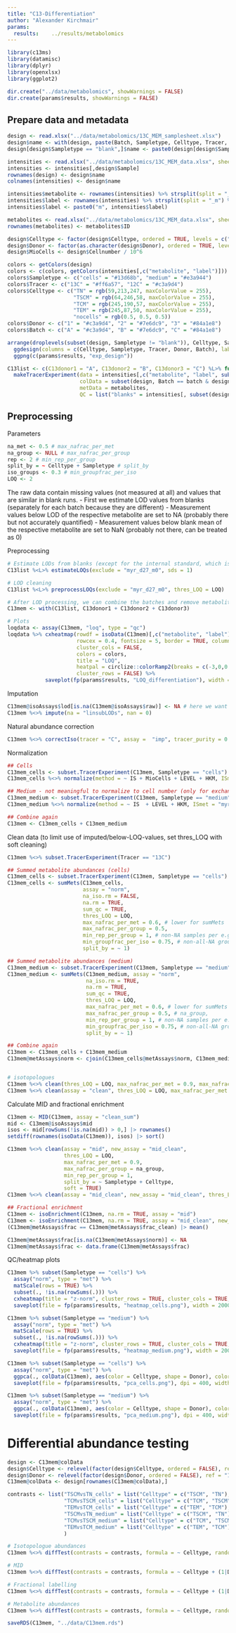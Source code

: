```yaml
---
title: "C13-Differentiation"
author: "Alexander Kirchmair"
params:
  results:    ../results/metabolomics
---
```


```r

library(c13ms)
library(datamisc)
library(dplyr)
library(openxlsx)
library(ggplot2)

dir.create("../data/metabolomics", showWarnings = FALSE)
dir.create(params$results, showWarnings = FALSE)

```


## Prepare data and metadata
```r
design <- read.xlsx("../data/metabolomics/13C_MEM_samplesheet.xlsx")
design$name <- with(design, paste(Batch, Sampletype, Celltype, Tracer, sep = "_"))
design[design$Sampletype == "blank",]$name <- paste0(design[design$Sampletype == "blank",]$name, "_", 1:3)

intensities <- read.xlsx("../data/metabolomics/13C_MEM_data.xlsx", sheet = "intensities", rowNames = TRUE)
intensities <- intensities[,design$Sample]
rownames(design) <- design$name
colnames(intensities) <- design$name

intensities$metabolite <- rownames(intensities) %>% strsplit(split = "_m") %>% sapply(FUN = "[", 1)
intensities$label <- rownames(intensities) %>% strsplit(split = "_m") %>% sapply(FUN = "[", 2)
intensities$label <- paste0("m", intensities$label)

metabolites <- read.xlsx("../data/metabolomics/13C_MEM_data.xlsx", sheet = "metabolites")
rownames(metabolites) <- metabolites$ID

design$Celltype <- factor(design$Celltype, ordered = TRUE, levels = c("TN", "TSCM", "TCM", "TEM"))
design$Donor <- factor(as.character(design$Donor), ordered = TRUE, levels = c("1", "2", "3"))
design$MioCells <- design$Cellnumber / 10^6

colors <- getColors(design)
colors <- c(colors, getColors(intensities[,c("metabolite", "label")]))
colors$Sampletype <- c("cells" = "#13d68b", "medium" = "#e3a944")
colors$Tracer <- c("13C" = "#ff6a57", "12C" = "#c3a9d4")
colors$Celltype <- c("TN" = rgb(59,213,247, maxColorValue = 255),
                     "TSCM" = rgb(64,246,58, maxColorValue = 255),
                     "TCM" = rgb(245,190,57, maxColorValue = 255),
                     "TEM" = rgb(245,87,50, maxColorValue = 255), 
                     "nocells" = rgb(0.5, 0.5, 0.5))
colors$Donor <- c("1" = "#c3a9d4", "2" = "#7e6dc9", "3" = "#84a1e8")
colors$Batch <- c("A" = "#c3a9d4", "B" = "#7e6dc9", "C" = "#84a1e8")

arrange(droplevels(subset(design, Sampletype != "blank")), Celltype, Sampletype, Donor) %>%
  ggdesign(columns = c(Celltype, Sampletype, Tracer, Donor, Batch), label = TRUE, colors = colors) %>%
  ggpng(c(params$results, "exp_design"))

C13list <- c(C13donor1 = "A", C13donor2 = "B", C13donor3 = "C") %L>% function(batch){
  makeTracerExperiment(data = intensities[,c("metabolite", "label", subset(design, Batch == batch & Sampletype != "blank")$name)],
                       colData = subset(design, Batch == batch & design$Sampletype != "blank"),
                       metData = metabolites,
                       QC = list("blanks" = intensities[, subset(design, Batch == batch & Sampletype == "blank")$name])) }

```


## Preprocessing

Parameters
```r
na_met <- 0.5 # max_nafrac_per_met
na_group <- NULL # max_nafrac_per_group
rep <- 2 # min_rep_per_group
split_by = ~ Celltype + Sampletype # split_by
iso_groups <- 0.3 # min_groupfrac_per_iso
LOQ <- 2
```

The raw data contain missing values (not measured at all) and values that are similar in blank runs.
- First we estimate LOD values from blanks (separately for each batch because they are different)
- Measurement values below LOD of the respective metabolite are set to NA (probably there but not accurately quantified)
- Measurement values below blank mean of the respective metabolite are set to NaN (probably not there, can be treated as 0)

Preprocessing
```r

# Estimate LODs from blanks (except for the internal standard, which is also present in blanks)
C13list %<L>% estimateLOQs(exclude = "myr_d27_m0", sds = 1)

# LOD cleaning
C13list %<L>% preprocessLOQs(exclude = "myr_d27_m0", thres_LOQ = LOQ)

# After LOD processing, we can combine the batches and remove metabolites with too many NA/NaN values.
C13mem <- with(C13list, C13donor1 + C13donor2 + C13donor3)

# Plots
loqdata <- assay(C13mem, "loq", type = "qc")
loqdata %>% cxheatmap(rowdf = isoData(C13mem)[,c("metabolite", "label")],
                      rowcex = 0.4, fontsize = 5, border = TRUE, column_split = C13mem$Sampletype,
                      cluster_cols = FALSE,
                      colors = colors,
                      title = "LOQ",
                      heatpal = circlize::colorRamp2(breaks = c(-3,0,0.01,1,30), colors = c("red4", "orangered3","dodgerblue", "white", "limegreen")),
                      cluster_rows = FALSE) %>%
            saveplot(fp(params$results, "LOQ_differentiation"), width = 1500, height = 8000)

```


Imputation
```r

C13mem@isoAssays$lod[is.na(C13mem@isoAssays$raw)] <- NA # here we want to keep the original NAs (i.e., what was not below LOD/LOQ, but definitely missing)
C13mem %<>% impute(na = "linsubLODs", nan = 0)

```


Natural abundance correction
```r

C13mem %<>% correctIso(tracer = "C", assay =  "imp", tracer_purity = 0.99, mode = "negative", tol_error = 0.1, highres = TRUE)

```


Normalization
```r

## Cells
C13mem_cells <- subset.TracerExperiment(C13mem, Sampletype == "cells")
C13mem_cells %<>% normalize(method = ~ IS + MioCells + LEVEL + HKM, ISmet = "myr_d27_m0", assay = "corr", na.rm = TRUE)

## Medium - not meaningful to normalize to cell number (only for exchanges)
C13mem_medium <- subset.TracerExperiment(C13mem, Sampletype == "medium")
C13mem_medium %<>% normalize(method = ~ IS  + LEVEL + HKM, ISmet = "myr_d27_m0", assay = "corr")

## Combine again
C13mem <- C13mem_cells + C13mem_medium


```


Clean data (to limit use of imputed/below-LOQ-values, set thres_LOQ with soft cleaning)
```r
C13mem %<>% subset.TracerExperiment(Tracer == "13C")

## Summed metabolite abundances (cells)
C13mem_cells <- subset.TracerExperiment(C13mem, Sampletype == "cells")
C13mem_cells <- sumMets(C13mem_cells,
                        assay = "norm",
                        na_iso.rm = FALSE,
                        na.rm = TRUE,
                        sum_qc = TRUE,
                        thres_LOQ = LOQ,
                        max_nafrac_per_met = 0.6, # lower for sumMets
                        max_nafrac_per_group = 0.5,
                        min_rep_per_group = 1, # non-NA samples per e.g. TN
                        min_groupfrac_per_iso = 0.75, # non-all-NA groups (frac. of TN, TSCM, TCM, TEM) per isotopologues
                        split_by = ~ 1)

## Summed metabolite abundances (medium)
C13mem_medium <- subset.TracerExperiment(C13mem, Sampletype == "medium")
C13mem_medium <- sumMets(C13mem_medium, assay = "norm",
                         na_iso.rm = TRUE,
                         na.rm = TRUE,
                         sum_qc = TRUE,
                         thres_LOQ = LOQ,
                         max_nafrac_per_met = 0.6, # lower for sumMets
                         max_nafrac_per_group = 0.5, # na_group,
                         min_rep_per_group = 1, # non-NA samples per e.g. TN
                         min_groupfrac_per_iso = 0.75, # non-all-NA groups (frac. of TN, TSCM, TCM, TEM) per isotopologues
                         split_by = ~ 1)

## Combine again
C13mem <- C13mem_cells + C13mem_medium
C13mem@metAssays$norm <- cjoin(C13mem_cells@metAssays$norm, C13mem_medium@metAssays$norm)[,rownames(C13mem@colData)]


# isotopologues
C13mem %<>% clean(thres_LOQ = LOQ, max_nafrac_per_met = 0.9, max_nafrac_per_group = na_group, min_rep_per_group = 1, split_by = ~ Sampletype + Celltype, soft = TRUE)
C13mem %<>% clean(assay = "clean", thres_LOQ = LOQ, max_nafrac_per_met = 0.9, max_nafrac_per_group = 0.5, min_rep_per_group = 0, split_by = ~ Sampletype, soft = TRUE)

```


Calculate MID and fractional enrichment
```r

C13mem <- MID(C13mem, assay = "clean_sum")
mid <- C13mem@isoAssays$mid
isos <- mid[rowSums(!is.na(mid)) > 0,] |> rownames()
setdiff(rownames(isoData(C13mem)), isos) |> sort()

C13mem %<>% clean(assay = "mid", new_assay = "mid_clean",
                  thres_LOQ = LOQ,
                  max_nafrac_per_met = 0.9, 
                  max_nafrac_per_group = na_group,
                  min_rep_per_group = 1,
                  split_by = ~ Sampletype + Celltype,
                  soft = TRUE)
C13mem %<>% clean(assay = "mid_clean", new_assay = "mid_clean", thres_LOQ = LOQ, max_nafrac_per_met = 0.9, max_nafrac_per_group = 0.5, min_rep_per_group = 0, split_by = ~ Sampletype, soft = TRUE)

## Fractional enrichment
C13mem <- isoEnrichment(C13mem, na.rm = TRUE, assay = "mid")
C13mem <- isoEnrichment(C13mem, na.rm = TRUE, assay = "mid_clean", new_assay = "frac_clean") # is it ok to use mid_clean?
(C13mem@metAssays$frac == C13mem@metAssays$frac_clean) |> mean()

C13mem@metAssays$frac[is.na(C13mem@metAssays$norm)] <- NA
C13mem@metAssays$frac <- data.frame(C13mem@metAssays$frac)

```


QC/heatmap plots
```r
C13mem %>% subset(Sampletype == "cells") %>%
  assay("norm", type = "met") %>%
  matScale(rows = TRUE) %>%
  subset(., !is.na(rowSums(.))) %>%
  cxheatmap(title = "z-norm", cluster_rows = TRUE, cluster_cols = TRUE, rowcex = 0.8, colcex = 0.8, heatpal = circlize::colorRamp2(c(-2,0,2), c("#0800a8", "#f7f7f7", "#ffd000"))) %>%
  saveplot(file = fp(params$results, "heatmap_cells.png"), width = 2000, height = 2800)

C13mem %>% subset(Sampletype == "medium") %>%
  assay("norm", type = "met") %>%
  matScale(rows = TRUE) %>%
  subset(., !is.na(rowSums(.))) %>%
  cxheatmap(title = "z-norm", cluster_rows = TRUE, cluster_cols = TRUE, rowcex = 0.8, colcex = 0.8, heatpal = circlize::colorRamp2(c(-2,0,2), c("#0800a8", "#f7f7f7", "#ffd000"))) %>%
  saveplot(file = fp(params$results, "heatmap_medium.png"), width = 2000, height = 2800)

C13mem %>% subset(Sampletype == "cells") %>%
  assay("norm", type = "met") %>%
  ggpca(., colData(C13mem), aes(color = Celltype, shape = Donor), colors = colors, na = "omit") %>%
  saveplot(file = fp(params$results, "pca_cells.png"), dpi = 400, width = 2200, height = 1800)

C13mem %>% subset(Sampletype == "medium") %>%
  assay("norm", type = "met") %>%
  ggpca(., colData(C13mem), aes(color = Celltype, shape = Donor), colors = colors, na = "omit") %>%
  saveplot(file = fp(params$results, "pca_medium.png"), dpi = 400, width = 2200, height = 1800)

```


# Differential abundance testing
```r
design <- C13mem@colData
design$Celltype <- relevel(factor(design$Celltype, ordered = FALSE), ref = "TN")
design$Donor <- relevel(factor(design$Donor, ordered = FALSE), ref = "1")
C13mem@colData <- design[rownames(C13mem@colData),]

contrasts <- list("TSCMvsTN_cells" = list("Celltype" = c("TSCM", "TN"), "Sampletype" = "cells", "Tracer" = "13C"),
                  "TCMvsTSCM_cells" = list("Celltype" = c("TCM", "TSCM"), "Sampletype" = "cells", "Tracer" = "13C"),
                  "TEMvsTCM_cells" = list("Celltype" = c("TEM", "TCM"), "Sampletype" = "cells", "Tracer" = "13C"),
                  "TSCMvsTN_medium" = list("Celltype" = c("TSCM", "TN"), "Sampletype" = "medium", "Tracer" = "13C"),
                  "TCMvsTSCM_medium" = list("Celltype" = c("TCM", "TSCM"), "Sampletype" = "medium", "Tracer" = "13C"),
                  "TEMvsTCM_medium" = list("Celltype" = c("TEM", "TCM"), "Sampletype" = "medium", "Tracer" = "13C")
                  )

# Isotopologue abundances
C13mem %<>% diffTest(contrasts = contrasts, formula = ~ Celltype, random = ~ 1 | Donor, type = "iso", method = "lmm", assay = "clean")

# MID
C13mem %<>% diffTest(contrasts = contrasts, formula = ~ Celltype + (1|Donor), type = "iso", method = "beta", assay = "mid_clean")

# Fractional labelling
C13mem %<>% diffTest(contrasts = contrasts, formula = ~ Celltype + (1|Donor), type = "met", method = "beta", assay = "frac_clean")

# Metabolite abundances
C13mem %<>% diffTest(contrasts = contrasts, formula = ~ Celltype, random = ~ 1 | Donor, type = "met", method = "lmm", assay = "norm")

```


```r
saveRDS(C13mem, "../data/C13mem.rds")
```

